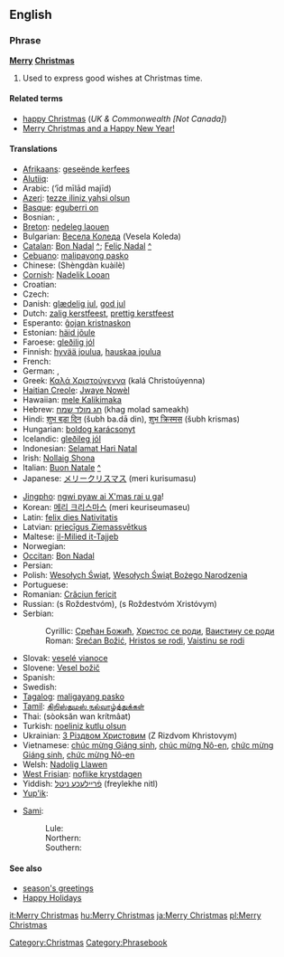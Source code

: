 ==English==

===Phrase===
'''[[Merry]] [[Christmas]]'''

# Used to express good wishes at Christmas time.

====Related terms====
* [[happy Christmas]] (''UK & Commonwealth [Not Canada]'')
* [[Merry Christmas and a Happy New Year!]]

====Translations====
{{trans-top|good wishes at Christmas time}}
* [[Afrikaans]]: [[geseënde kerfees]]
* [[Alutiiq]]: {{tø|ems|Nunaniqsaakici Aʀusistuami}}
* Arabic: {{Arab|[[عيد ميلاد مجيد]]}} (‘īd mīlād majīd)
* [[Azeri]]: [[tezze iliniz yahsi olsun]]
* [[Basque]]: [[eguberri on]]
* Bosnian: {{t-|bs|Sretan Božić}}, {{t-|bs|Srećan Božić}}
* [[Breton]]: [[nedeleg laouen]]
* Bulgarian: [[Весела Коледа]] (Vesela Koleda)
* [[Catalan]]: [[Bon Nadal]] [[:ca:Bon Nadal|^]]; [[Feliç Nadal]] [[:ca:Feliç Nadal|^]]
* [[Cebuano]]: [[malipayong pasko]]
* Chinese: {{zh-ts|聖誕快樂|圣诞快乐}} (Shèngdàn kuàilè)
* [[Cornish]]: [[Nadelik Looan]]
* Croatian: {{t-|hr|Sretan Božić}}
* Czech: {{t-|cs|Veselé Vánoce}}
* Danish: [[glædelig jul]], [[god jul]]
* Dutch: [[zalig kerstfeest]], [[prettig kerstfeest]]
* Esperanto: [[ĝojan kristnaskon]]
* Estonian: [[häid jõule]]
* Faroese: [[gleðilig jól]]
* Finnish: [[hyvää joulua]], [[hauskaa joulua]]
* French: {{t+|fr|joyeux Noël}}
* German: {{t|de|frohe Weihnachten}}, {{t|de|fröhliche Weihnachten}}
* Greek: [[Καλά Χριστούγεννα]] (kalá Christoúyenna)
* [[Haitian Creole]]: [[Jwaye Nowèl]]
* Hawaiian: [[mele Kalikimaka]]
* Hebrew: [[חג מולד שמח]] (khag molad sameakh)
* Hindi: [[शुभ बड़ा दिन]] (šubh ba.dā din), [[शुभ क्रिस्मस]] (šubh krismas)
* Hungarian: [[boldog karácsonyt]]
* Icelandic: [[gleðileg jól]]
* Indonesian: [[Selamat Hari Natal]]
* Irish: [[Nollaig Shona]]
* Italian: [[Buon Natale]] [[:it:Buon Natale|^]]
* Japanese: [[メリークリスマス]] (meri kurisumasu)
{{trans-mid}}
* [[Jingpho]]: [[ngwi pyaw ai X'mas rai u ga]]!
* Korean: [[메리 크리스마스]] (meri keuriseumaseu)
* Latin: [[felix dies Nativitatis]]
* Latvian: [[priecīgus Ziemassvētkus]]
* Maltese: [[il-Milied it-Tajjeb]]
* Norwegian: {{t-|no|god jul}}
* [[Occitan]]: [[Bon Nadal]]
* Persian: {{fa-Arab|[[میلاد مسیح مبارک باد]]}}
* Polish: [[Wesołych Świąt]], [[Wesołych Świąt Bożego Narodzenia]]
* Portuguese: {{t-|pt|Feliz Natal}}
* Romanian: [[Crăciun fericit]]
* Russian: {{t-|ru|с Рождеством|sc=Cyrl}} (s Roždestvóm), {{t-|ru|с Рождеством Христовым|sc=Cyrl}} (s Roždestvóm Xristóvym)
* Serbian:
*: Cyrillic: [[Срећан Божић#Serbian|Срећан Божић]], [[Христос се роди#Serbian|Христос се роди]], [[Ваистину се роди#Serbian|Ваистину се роди]]
*: Roman: [[Srećan Božić#Serbian|Srećan Božić]], [[Hristos se rodi#Serbian|Hristos se rodi]], [[Vaistinu se rodi#Serbian|Vaistinu se rodi]]
* Slovak: [[veselé vianoce]]
* Slovene: [[Vesel božič]]
* Spanish: {{t-|es|feliz Navidad}}
* Swedish: {{t+|sv|god jul}}
* [[Tagalog]]: [[maligayang pasko]]
* [[Tamil]]: [[கிறிஸ்துமஸ் நல்வாழ்த்துக்கள்]]
* Thai: {{Thai|[[สุขสันต์วันคริสต์มาส]]}} (sòoksăn wan krítmâat)
* Turkish: [[noeliniz kutlu olsun]]
* Ukrainian: [[З Різдвом Христовим]] (Z Rizdvom Khristovym)
* Vietnamese: [[chúc mừng Giáng sinh]], [[chúc mừng Nô-en]], [[chức mừng Giáng sinh]], [[chức mừng Nô-en]]
* Welsh: [[Nadolig Llawen]]
* [[West Frisian]]: [[noflike krystdagen]]
* Yiddish: [[פֿרײלעכע ניטל]] (freylekhe nitl)
* [[Yup'ik]]: {{tø|esu|Alussistuaqegtaarmek piamken}}
{{trans-bottom}}

{{checktrans-top}}
* [[Sami]]:
*: Lule: {{tø|smj|buorre javla}}
*: Northern: {{tø|se|buorre juovla}}
*: Southern: {{tø|sma|lahkoe jåvle}}
{{checktrans-mid}}
{{checktrans-bottom}}

====See also====
* [[season's greetings]]
* [[Happy Holidays]]

[[Category:Christmas]]
[[Category:Phrasebook]]

[[it:Merry Christmas]]
[[hu:Merry Christmas]]
[[ja:Merry Christmas]]
[[pl:Merry Christmas]]